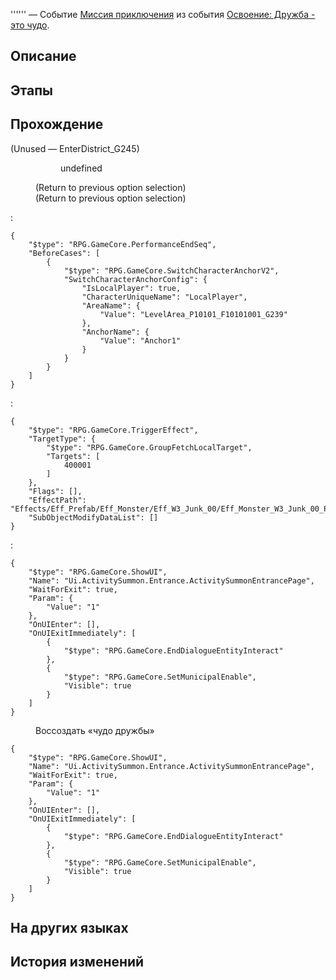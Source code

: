 {{Дополнить|Диалоги.}}
{{Миссия Инфобокс
|id              = 8024202
|Название        = 
|Изображение     = Миссия Освоения .png
|Тип             = Миссия приключения
|События         = Освоение: Дружба - это чудо
|Глава           = 
|Условия         = Завершена [[Миссия приключения]] ''[[Старые друзья, новые друзья?]]''
|Персонажи       = Первопроходец; Сумеречная Мусорка
|СтартЛокация    = Административный район
|Мир             = Ярило-VI
|Локации         = Административный район
|Предыдущая      = Старые друзья, новые друзья?
|Следующая       = 
|Награды         = 
}}
'''''' — Событие [[Миссия приключения]] из события [[Освоение: Дружба - это чудо]].

==Описание==
{{Описание|<!--официальное описание из Перекрёстка судеб-->}}

==Этапы==


==Прохождение==
{{Дополнить}}


;(Unused &mdash; EnterDistrict_G245)
<!--Unknown TalkSentence: 802440102-->
:<!--Unknown TalkSentence: 802440103-->
::{{Диалог|Стрелка}} undefined
:<!--Unknown TalkSentence: 802440105-->
:<!--Unknown TalkSentence: 802440106-->
:<!--Unknown TalkSentence: 802440107-->
:<!--Unknown TalkSentence: 802440108-->
:<!--Unknown TalkSentence: 802440109-->
:;(Return to previous option selection)
:;(Return to previous option selection)
:<pre>{
	"$type": "RPG.GameCore.PerformanceEndSeq",
	"BeforeCases": [
		{
			"$type": "RPG.GameCore.SwitchCharacterAnchorV2",
			"SwitchCharacterAnchorConfig": {
				"IsLocalPlayer": true,
				"CharacterUniqueName": "LocalPlayer",
				"AreaName": {
					"Value": "LevelArea_P10101_F10101001_G239"
				},
				"AnchorName": {
					"Value": "Anchor1"
				}
			}
		}
	]
}</pre>
:<pre>{
	"$type": "RPG.GameCore.TriggerEffect",
	"TargetType": {
		"$type": "RPG.GameCore.GroupFetchLocalTarget",
		"Targets": [
			400001
		]
	},
	"Flags": [],
	"EffectPath": "Effects/Eff_Prefab/Eff_Monster/Eff_W3_Junk_00/Eff_Monster_W3_Junk_00_Paster01.prefab",
	"SubObjectModifyDataList": []
}</pre>
:<pre>{
	"$type": "RPG.GameCore.ShowUI",
	"Name": "Ui.ActivitySummon.Entrance.ActivitySummonEntrancePage",
	"WaitForExit": true,
	"Param": {
		"Value": "1"
	},
	"OnUIEnter": [],
	"OnUIExitImmediately": [
		{
			"$type": "RPG.GameCore.EndDialogueEntityInteract"
		},
		{
			"$type": "RPG.GameCore.SetMunicipalEnable",
			"Visible": true
		}
	]
}</pre>


:{{Диалог|Журнал путешествий}} Воссоздать «чудо дружбы»
<pre>{
	"$type": "RPG.GameCore.ShowUI",
	"Name": "Ui.ActivitySummon.Entrance.ActivitySummonEntrancePage",
	"WaitForExit": true,
	"Param": {
		"Value": "1"
	},
	"OnUIEnter": [],
	"OnUIExitImmediately": [
		{
			"$type": "RPG.GameCore.EndDialogueEntityInteract"
		},
		{
			"$type": "RPG.GameCore.SetMunicipalEnable",
			"Visible": true
		}
	]
}</pre>
{{Диалог Конец}}

==На других языках==
{{На других языках
|en   = 
|zhs  = 
|zht  = 
|ja   = 
|ko   = 
|es   = 
|fr   = 
|ru   = 
|th   = 
|vi   = 
|de   = 
|id   = 
|pt   = 
}}

==История изменений==
{{История изменений|2.7}}
